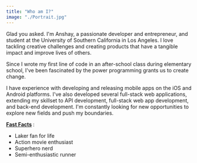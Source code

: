 ```yaml
---
title: "Who am I?"
image: "./Portrait.jpg"
---
```



Glad you asked. I'm Anshay, a passionate developer and entrepreneur, and student at the University of Southern California in Los Angeles. I love tackling creative challenges and creating products that have a tangible impact and improve lives of others.

Since I wrote my first line of code in an after-school class during elementary school, I've been fascinated by the power programming grants us to create change.

I have experience with developing and releasing mobile apps on the iOS and Android platforms. I've also developed several full-stack web applications, extending my skillset to API development, full-stack web app development, and back-end development. I'm constantly looking for new opportunities to explore new fields and push my boundaries.

<b>
  <u>Fast Facts</u>
</b>:
<ul>
  <li>Laker fan for life</li>
  <li>Action movie enthusiast</li>
  <li>Superhero nerd</li>
  <li>Semi-enthusiastic runner</li>
</ul>
